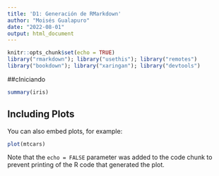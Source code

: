 ```yaml
---
title: 'D1: Generación de RMarkdown'
author: "Moisés Gualapuro"
date: "2022-08-01"
output: html_document
---
```


```r
knitr::opts_chunk$set(echo = TRUE)
library("rmarkdown"); library("usethis"); library("remotes")
library("bookdown"); library("xaringan"); library("devtools")
```

##cIniciando 

```r
summary(iris)
```

## Including Plots

You can also embed plots, for example:

```r
plot(mtcars)
```

Note that the `echo = FALSE` parameter was added to the code chunk to prevent
printing of the R code that generated the plot.
